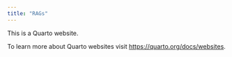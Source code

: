 ```yaml
---
title: "RAGs"
---
```


This is a Quarto website.

To learn more about Quarto websites visit <https://quarto.org/docs/websites>.
